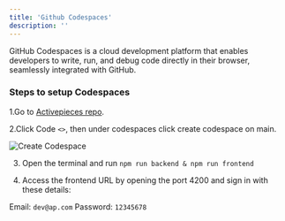 ---
title: 'Github Codespaces'
description: ''
---

GitHub Codespaces is a cloud development platform that enables developers to write, run, and debug code directly in their browser, seamlessly integrated with GitHub.

### Steps to setup Codespaces

1.Go to [Activepieces repo](https://github.com/activepieces/activepieces).

2.Click Code `<>`, then under codespaces click create codespace on main.

![Create Codespace](/resources/screenshots/development-setup_codespaces.png)

3. Open the terminal and run `npm run backend & npm run frontend`

4. Access the frontend URL by opening the port 4200 and sign in with these details:

Email: `dev@ap.com`
Password: `12345678`
